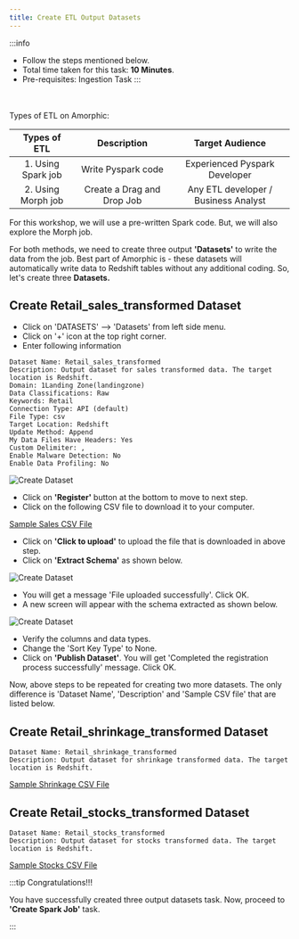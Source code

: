 ```yaml
---
title: Create ETL Output Datasets
---
```


:::info
- Follow the steps mentioned below.
- Total time taken for this task:  **10 Minutes**.
- Pre-requisites: Ingestion Task
:::

<br/><br/>
Types of ETL on Amorphic:

| Types of ETL      | Description | Target Audience |
| :----: | :----: |  :----: |
| 1. Using Spark job       | Write Pyspark code        |  Experienced Pyspark Developer       |
| 2. Using Morph job       | Create a Drag and Drop Job       |  Any ETL developer / Business Analyst        |

For this workshop, we will use a pre-written Spark code. But, we will also explore the Morph job. 

For both methods, we need to create three output **'Datasets'** to write the data from the job. Best part of Amorphic is - these datasets will automatically write data to Redshift tables without any additional coding.   So, let's create three **Datasets.**

## Create Retail_sales_transformed Dataset

- Click on 'DATASETS' --> 'Datasets' from left side menu. 
- Click on '+' icon at the top right corner.
- Enter following information 

```
Dataset Name: Retail_sales_transformed
Description: Output dataset for sales transformed data. The target location is Redshift.
Domain: 1Landing Zone(landingzone)
Data Classifications: Raw
Keywords: Retail
Connection Type: API (default)
File Type: csv
Target Location: Redshift
Update Method: Append
My Data Files Have Headers: Yes
Custom Delimiter: ,
Enable Malware Detection: No
Enable Data Profiling: No
```
![Create Dataset](./media/CreateDataset1.PNG)

- Click on **'Register'** button at the bottom to move to next step.
- Click on the following CSV file to download it to your computer.

[Sample Sales CSV File](./media/sales_trimmed.csv)

- Click on **'Click to upload'** to upload the file that is downloaded in above step.
- Click on **'Extract Schema'** as shown below.

![Create Dataset](./media/CreateDataset2.PNG)

- You will get a message 'File uploaded successfully'.  Click OK.
- A new screen will appear with the schema extracted as shown below. 

![Create Dataset](./media/CreateDataset3.PNG)

- Verify the columns and data types.
- Change the 'Sort Key Type' to None.
- Click on **'Publish Dataset'**. You will get 'Completed the registration process successfully' message. Click OK.

Now, above steps to be repeated for creating two more datasets.  The only difference is 'Dataset Name', 'Description' and 'Sample CSV file' that are listed below. 

## Create Retail_shrinkage_transformed Dataset

```
Dataset Name: Retail_shrinkage_transformed
Description: Output dataset for shrinkage transformed data. The target location is Redshift.
```
[Sample Shrinkage CSV File](./media/shrinkage_trimmed.csv)


## Create Retail_stocks_transformed Dataset

```
Dataset Name: Retail_stocks_transformed
Description: Output dataset for stocks transformed data. The target location is Redshift.
```
[Sample Stocks CSV File](./media/stocks_trimmed.csv)


:::tip Congratulations!!!

  You have successfully created three output datasets task. Now, proceed to **'Create Spark Job'** task. 

:::


